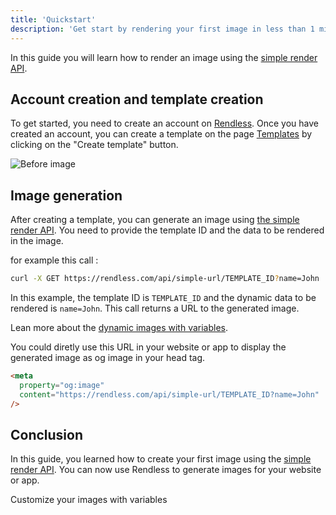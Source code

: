 ```yaml
---
title: 'Quickstart'
description: 'Get start by rendering your first image in less than 1 minute using the'
---
```


In this guide you will learn how to render an image using the [simple render API](/references/simple-url).

## Account creation and template creation

To get started, you need to create an account on [Rendless](https://dev.rendless.com). Once you have created an account, you can create a template on the page [Templates](https://dev.rendless.com/templates) by clicking on the "Create template" button.

<Frame
  caption="Create a template in the home of Rendless dashboard" 
>
  <img src="/images/templates-page.png" alt="Before image" className="rounded-xl" />
</Frame>

## Image generation

After creating a template, you can generate an image using [the simple render API](/references/simple-url). You need to provide the template ID and the data to be rendered in the image.

for example this call :

```bash
curl -X GET https://rendless.com/api/simple-url/TEMPLATE_ID?name=John
```

In this example, the template ID is `TEMPLATE_ID` and the dynamic data to be rendered is `name=John`.
This call returns a URL to the generated image.

Lean more about the [dynamic images with variables](/variables).

You could diretly use this URL in your website or app to display the generated image as og image in your head tag.

```html
<meta
  property="og:image"
  content="https://rendless.com/api/simple-url/TEMPLATE_ID?name=John"
/>
```

## Conclusion

In this guide, you learned how to create your first image using the [simple render API](/references/simple-url). You can now use Rendless to generate images for your website or app.



<CardGroup cols={2}>
  <Card
    title="Using variables in images"
    icon="palette"
    href="https://mintlify.com/docs/settings/global"
  >
    Customize your images with variables
  </Card>
</CardGroup>